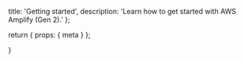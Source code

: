   title: 'Getting started',
  description:
    'Learn how to get started with AWS Amplify (Gen 2).'
};

  return {
    props: {
      meta
    }
  };

}
